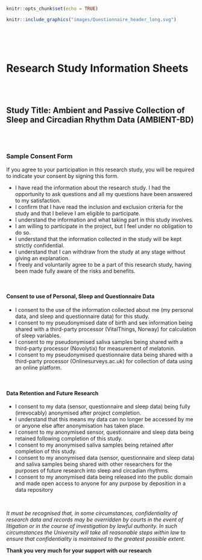 
```r
knitr::opts_chunk$set(echo = TRUE)
```


```r
knitr::include_graphics("images/Questionnaire_header_long.svg")
```

<br><br> <br><!-- Add two line breaks -->

#  Research Study Information Sheets
&nbsp;  
&nbsp;  

##  Study Title: Ambient and Passive Collection of Sleep and Circadian Rhythm Data (AMBIENT-BD)  
&nbsp;  
&nbsp;




###  Sample Consent Form  

If you agree to your participation in this research study, you will be required to indicate your consent by signing this form.

* I have read the information about the research study. I had the opportunity to ask questions and all my questions have been answered to my satisfaction.	 	 
* I confirm that I have read the inclusion and exclusion criteria for the study and that I believe I am eligible to participate. 	 	 
* I understand the information and what taking part in this study involves. 
* I am willing to participate in the project, but I feel under no obligation to do so. 
* I understand that the information collected in the study will be kept strictly confidential.
* I understand that I can withdraw from the study at any stage without giving an explanation.
* I freely and voluntarily agree to be a part of this research study, having been made fully aware of the risks and benefits.  

&nbsp;

####  Consent to use of Personal, Sleep and Questionnaire Data  
* I consent to the use of the information collected about me (my personal data, and sleep and questionnaire data) for this study.  
* I consent to my pseudonymised date of birth and sex information being shared with a third-party processor (VitalThings, Norway) for calculation of sleep variables.  
* I consent to my pseudonymised saliva samples being shared with a third-party processor (Novolytix) for measurement of melatonin.  
* I consent to my pseudonymised questionnaire data being shared with a third-party processor (Onlinesurveys.ac.uk) for collection of data using an online platform.  

&nbsp;

####  Data Retention and Future Research  
* I consent to my data (sensor, questionnaire and sleep data) being fully (irrevocably) anonymised after project completion.  
* I understand that this means my data can no longer be accessed by me or anyone else after anonymisation has taken place.  
* I consent to my anonymised sensor, questionnaire and sleep data being retained following completion of this study.  
* I consent to my anonymised saliva samples being retained after completion of this study.  
* I consent to my anonymised data (sensor, questionnaire and sleep data) and saliva samples being shared with other researchers for the purposes of future research into sleep and circadian rhythms.  
* I consent to my anonymised data being released into the public domain and made open access to anyone for any purpose by deposition in a data repository  

&nbsp;
&nbsp;


*It must be recognised that, in some circumstances, confidentiality of research data and records may be overridden by courts in the event of litigation or in the course of investigation by lawful authority. In such circumstances the University will take all reasonable steps within law to ensure that confidentiality is maintained to the greatest possible extent.*  

<div align="center"> **Thank you very much for your support with our research** </div>
       
